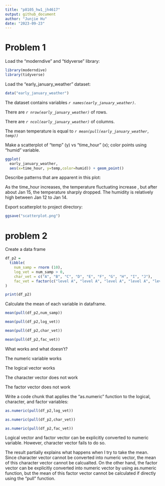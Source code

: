 ```yaml
---
title: "p8105_hw1_jh4617"
output: github_document
author: "Junjie Hu"
date: "2023-09-23"
---
```


# Problem 1

Load the "moderndive" and "tidyverse" library:

```r
library(moderndive)
library(tidyverse)
```

Load the "early_january_weather" dataset:

```r
data("early_january_weather")
```

The dataset contains variables *`r names(early_january_weather)`*.

There are *`r nrow(early_january_weather)`* of rows.

There are *`r ncol(early_january_weather)`* of columns.

The mean temperature is equal to *`r mean(pull(early_january_weather, temp))`*



Make a scatterplot of "temp" (y) vs "time_hour" (x); color points using "humid" variable.

```r
ggplot(
  early_january_weather, 
  aes(x=time_hour, y=temp,color=humid)) + geom_point()
```

Describe patterns that are apparent in this plot:

As the time_hour increases, the temperature fluctuating increase , but after about Jan 15, the temperature sharply dropped.
The humidity is relatively high between Jan 12 to Jan 14.


Export scatterplot to project directory:

```r
ggsave("scatterplot.png")
```

# problem 2

Create a data frame

```r
df_p2 = 
  tibble(
    num_samp = rnorm (10),
    log_vet = num_samp > 0,
    char_vet = c("A", "B", "C", "D", "E", "F", "G", "H", "I", "J"),
    fac_vet = factor(c("level A", "level A", "level A", "level A", "level B", "level B", "level B", "level C", "level C", "level C"))
)

print(df_p2)

```

Calculate the mean of each variable in dataframe.

```r
mean(pull(df_p2,num_samp))

mean(pull(df_p2,log_vet))

mean(pull(df_p2,char_vet))

mean(pull(df_p2,fac_vet))
```

What works and what doesn't?

The numeric variable works

The logical vector works

The character vector does not work

The factor vector does not work


Write a code chunk that applies the "as.numeric" function to the logical, character, and factor variables:

```r
as.numeric(pull(df_p2,log_vet))

as.numeric(pull(df_p2,char_vet))

as.numeric(pull(df_p2,fac_vet))
```


Logical vector and factor vector can be explicitly converted to numeric variable. However, character vector fails to do so.

The result partially explains what happens when I try to take the mean. Since character vector cannot be converted into numeric vector, the mean of this character vector cannot be calcualted. On the other hand, the factor vector can be explicitly converted into numeric vector by using as.numeric function, but the mean of this factor vector cannot be calculated if directly using the "pull" function.


